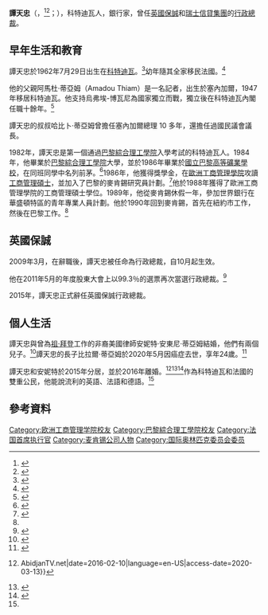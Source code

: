 {{noteTA
|G1=地名
|1=zh-cn:首席执行官;zh-hk:行政總裁;zh-tw:執行長;zh-mo:行政總裁;
}}
{{Infobox person
| 姓名       = 譚天忠
| 圖像       = Tidjane Thiam, 2015, London (cropped).jpg
| 圖像大小   = 
| 圖像說明   = 
| 英文名     = 
| 本名       = 
| 出生名     = 
| 出生日期   = {{birth date and age|1962|7|29}}
| 出生地點   = {{Flag|科特迪瓦}}[[阿比讓|阿比讓]]
| 逝世日期   = 
| 逝世地點   = 
| 居住地     = 
| 國籍       = {{Flag|科特迪瓦}}<br>{{FRA}}
| 永久居留權 = 
| 別名       = 
| 語言       = 
| 公民權     = 
| 教育程度   = 
| 母校       = [[巴黎綜合理工學院|巴黎綜合理工學院]]<br>[[國立巴黎高等礦業學校|國立巴黎高等礦業學校]]<br>[[歐洲工商管理學院|歐洲工商管理學院]]
| 職業       = 
| 活躍時期   = 
| 僱主       = 
| 組織       = 
| 機構       = 
| 知名原因   = 
| 研究領域   = 
| 知名作品   = 
| 配偶       = 安奈特·蒂亞姆
| 父母       = 父：Amadou Thiam<br>母：Marietou Thiam
| 獲獎       = 
| 網站       = <!-- {{URL|example.com}} -->
| 經歷       = 
| module     = 
}}
'''譚天忠'''（{{Lang-fr|Tidjane Thiam}}，{{IPA-fr|tidʒan tiam|lang}}<ref name=":0">{{Cite news|url=https://www.cnbc.com/2015/03/10/who-is-the-new-ceo-at-credit-suisse.html|title=Who is the new CEO at Credit Suisse?|last=Clinch|first=Matt|date=March 10, 2014|work=CNBC|access-date=June 4, 2018|archive-date=2021-01-22|archive-url=https://web.archive.org/web/20210122002519/https://www.cnbc.com/2015/03/10/who-is-the-new-ceo-at-credit-suisse.html|dead-url=no}}</ref><ref>{{Citation|last=RTS - Radio Télévision Suisse|title=L'interview de Tidjane Thiam|date=July 6, 2015|url=https://www.youtube.com/watch?v=KXIfCKQBIsM|access-date=October 8, 2018|archive-date=2021-01-23|archive-url=https://web.archive.org/web/20210123234516/https://www.youtube.com/watch?v=KXIfCKQBIsM|dead-url=no}}</ref>；{{Bd|1962年|7月29日|catIdx=Thiam, Tidjane}}），科特迪瓦人，銀行家，曾任[[英國保誠|英國保誠]]和[[瑞士信貸集團|瑞士信貸集團]]的[[行政總裁|行政總裁]]。

== 早年生活和教育 ==
譚天忠於1962年7月29日出生在[[科特迪瓦|科特迪瓦]]。<ref>{{cite web |url=http://www.ukwhoswho.com/view/article/oupww/whoswho/U251378 |title=‘THIAM, (Cheick) Tidjane’, Who's Who 2012, A & C Black, 2012; online edn, Oxford University Press |access-date=2012-11-09}}</ref>幼年隨其全家移民法國。<ref>{{cite web|url=http://money.sohu.com/20100316/n270859423.shtml|title=保诚CEO：“虎仔”谭天忠|date=2010-03-16|website=搜狐理财}}</ref>

他的父親阿馬杜·蒂亞姆（Amadou Thiam）是一名記者，出生於塞內加爾，1947年移居科特迪瓦。他支持烏弗埃-博瓦尼為國家獨立而戰，獨立後在科特迪瓦內閣任職十餘年。<ref>{{cite web|publisher=Institut Montaigne|date=2009-10-09|url=http://www.institutmontaigne.org/desideespourdemain/index.php/2009/10/09/366-la-france-est-une-idee-etre-francais-une-emotion-par-tidjane-thiam|title=La France est une idee etre francais une emotion par Tidjane Thiam|url-status=dead|archive-url=https://web.archive.org/web/20120117070805/http://www.institutmontaigne.org/desideespourdemain/index.php/2009/10/09/366-la-france-est-une-idee-etre-francais-une-emotion-par-tidjane-thiam|archive-date=2012-01-17}}</ref>

譚天忠的叔叔哈比卜·蒂亞姆曾擔任塞內加爾總理 10 多年，還擔任過國民議會議長。

1982年，譚天忠是第一個通過[[巴黎綜合理工學院|巴黎綜合理工學院]]入學考試的科特迪瓦人。1984年，他畢業於[[巴黎綜合理工學院|巴黎綜合理工學院]]大學，並於1986年畢業於[[國立巴黎高等礦業學校|國立巴黎高等礦業學校]]，在同班同學中名列前茅。<ref name="ST-220309">{{cite news|title=Exotic past of the man from the Pru|date=2009-03-22|newspaper=Sunday Times}}</ref>1986年，他獲得獎學金，在[[歐洲工商管理學院|歐洲工商管理學院]]攻讀[[工商管理碩士|工商管理碩士]]，並加入了巴黎的麥肯錫研究員計劃。<ref name="50 Alumni who Changed the World">{{cite web|publisher=INSEAD|access-date=2011-12-19|url=http://50.insead.edu/alumni/tidjane-thiam|title=50 Alumni who Changed the World|url-status=dead|archive-url=https://archive.today/20120710205545/http://50.insead.edu/alumni/tidjane-thiam|archive-date=2012-07-10}}</ref>他於1988年獲得了歐洲工商管理學院的工商管理碩士學位。1989年，他從麥肯錫休假一年，參加世界銀行在華盛頓特區的青年專業人員計劃。他於1990年回到麥肯錫，首先在紐約市工作，然後在巴黎工作。<ref name="ST-220309" />

== 英國保誠 ==
2009年3月，在{{le|馬克·塔克 (商人)|Mark Tucker (business)|馬克·塔克}}辭職後，譚天忠被任命為行政總裁，自10月起生效。

他在2011年5月的年度股東大會上以99.3％的選票再次當選行政總裁。<ref>{{cite web|publisher=Prudential plc website|date=2011-03-09|url=http://www.prudential.co.uk/prudential-plc/investors/resultspresentations/results/ra2011/fy_res10/fy_res10.pdf|title=Prudential plc Full Year 2010 Results|archive-url=https://web.archive.org/web/20111224233649/http://www.prudential.co.uk/prudential-plc/investors/resultspresentations/results/ra2011/fy_res10/fy_res10.pdf|archive-date=2011-12-24|access-date=2021-01-16|dead-url=no}}</ref>

2015年，譚天忠正式辭任英國保誠行政總裁。

== 個人生活 ==
譚天忠與曾為[[祖·拜登|祖·拜登]]工作的非裔美國律師安妮特·安東尼·蒂亞姆結婚，他們有兩個兒子。<ref>{{cite web|url=https://www.standard.co.uk/lifestyle/london-life/dancing-all-the-way-to-the-bank-the-rise-of-city-boss-tidjane-thiam-10100175.html|title=Dancing all the way to the bank: the rise of City boss Tidjane Thiam|website=standard.co.uk|date=11 March 2015|access-date=14 November 2017|archive-date=2022-01-24|archive-url=https://web.archive.org/web/20220124012710/https://www.standard.co.uk/lifestyle/london-life/dancing-all-the-way-to-the-bank-the-rise-of-city-boss-tidjane-thiam-10100175.html|dead-url=no}}</ref>譚天忠的長子比拉爾·蒂亞姆於2020年5月因癌症去世，享年24歲。<ref>{{Cite web|date=2020-05-13|title=Le fils de Tidjane Thiam est décédé|url=https://www.20min.ch/fr/story/le-fils-de-tidjane-thiam-est-decede-442576542853|access-date=2020-08-10|website=www.20min.ch|language=fr|archive-date=2022-01-24|archive-url=https://web.archive.org/web/20220124012710/https://www.20min.ch/fr/story/le-fils-de-tidjane-thiam-est-decede-442576542853|dead-url=no}}</ref>

譚天忠和安妮特於2015年分居，並於2016年離婚。<ref>{{Cite web|url=http://abidjantv.net/economie/tidjane-thiam-le-nouveau-boss-de-credit-suisse-divorce-apres-vingt-ans-de-mariage/,%20http://abidjantv.net/economie/tidjane-thiam-le-nouveau-boss-de-credit-suisse-divorce-apres-vingt-ans-de-mariage/|title=Tidjane Thiam rompt après 20ans de mariage {{!}} AbidjanTV.net|date=2016-02-10|language=en-US|access-date=2020-03-13}}</ref><ref>{{cite news|url=https://www.tdg.ch/economie/nouveau-boss-credit-suisse-rompt-vingt-ans-mariage/story/20229764|title=Le nouveau boss de Credit Suisse rompt après vingt ans de mariage|newspaper=Tribune de Genève|access-date=14 November 2017|archive-date=2022-01-24|archive-url=https://web.archive.org/web/20220124012707/https://www.tdg.ch/economie/nouveau-boss-credit-suisse-rompt-vingt-ans-mariage/story/20229764|dead-url=no}}</ref><ref>{{cite web|url=http://www.abidjan-immobilier.net/redaction/tidjane-thiam-il-a-mis-fin-a-vingt-ans-de-mariage-celle-qui-est-a-la-base-de-tout_1923.html|title=Tidjane Thiam: il a mis fin à vingt ans de mariage. Celle qui est à la base de tout|first=Nikkosa|last=Communication|website=Abidjan-Immobilier.net|access-date=14 November 2017|archive-date=2018-04-05|archive-url=https://web.archive.org/web/20180405200232/http://www.abidjan-immobilier.net/redaction/tidjane-thiam-il-a-mis-fin-a-vingt-ans-de-mariage-celle-qui-est-a-la-base-de-tout_1923.html|dead-url=no}}</ref>作為科特迪瓦和法國的雙重公民，他能說流利的英語、法語和德語。<ref name=":0" />

== 參考資料 ==
{{Reflist|30em}}

{{Authority control}}

{{DEFAULTSORT:Thiam, Tidjane}}
[[Category:欧洲工商管理学院校友|Category:欧洲工商管理学院校友]]
[[Category:巴黎綜合理工學院校友|Category:巴黎綜合理工學院校友]]
[[Category:法国首席执行官|Category:法国首席执行官]]
[[Category:麦肯锡公司人物|Category:麦肯锡公司人物]]
[[Category:国际奥林匹克委员会委员|Category:国际奥林匹克委员会委员]]